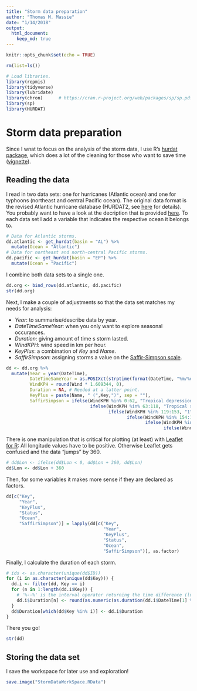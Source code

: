 ```yaml
---
title: "Storm data preparation"
author: "Thomas M. Massie"
date: "1/14/2018"
output: 
  html_document: 
    keep_md: true
---
```



```r
knitr::opts_chunk$set(echo = TRUE)
```


```r
rm(list=ls())
```


```r
# Load libraries.
library(repmis)
library(tidyverse)
library(lubridate)
library(chron)      # https://cran.r-project.org/web/packages/sp/sp.pdf
library(sp)
library(HURDAT)
```


# Storm data preparation

Since I wnat to focus on the analysis of the storm data, I use R's [hurdat package](https://cran.r-project.org/web/packages/HURDAT/index.html), which does a lot of the cleaning for those who want to save time ([vignette](https://cran.r-project.org/web/packages/HURDAT/HURDAT.pdf)). 


## Reading the data

I read in two data sets: one for hurricanes (Atlantic ocean) and one for typhoons (northeast and central Pacific ocean). The original data format is the revised Atlantic hurricane database (HURDAT2, see [here](http://www.aoml.noaa.gov/hrd/hurdat/Data_Storm.html) for details). You probably want to have a look at the decription that is provided [here](http://www.aoml.noaa.gov/hrd/hurdat/newhurdat-format.pdf). 
To each data set I add a variable that indicates the respective ocean it belongs to.
```r
# Data for Atlantic storms.
dd.atlantic <- get_hurdat(basin = "AL") %>%
  mutate(Ocean = "Atlantic")
# Data for northeast and north-central Pacific storms.
dd.pacific <- get_hurdat(basin = "EP") %>%
  mutate(Ocean = "Pacific")
```

I combine both data sets to a single one.
```r
dd.org <- bind_rows(dd.atlantic, dd.pacific)
str(dd.org)
```

Next, I make a couple of adjustments so that the data set matches my needs for analysis:

  - *Year*: to summarise/describe data by year.
  - *DateTimeSameYear*: when you only want to explore seasonal occurances.
  - *Duration*: giving amount of time s storm lasted.
  - *WindKPH*: wind speed in km per hour.
  - *KeyPlus*: a combination of *Key* and *Name*.
  - *SaffirSimpson*: assigning storms a value on the [Saffir-Simpson scale](https://en.wikipedia.org/wiki/Saffir%E2%80%93Simpson_scale).
```r
dd <- dd.org %>%
  mutate(Year = year(DateTime),
         DateTimeSameYear = as.POSIXct(strptime(format(DateTime, "%m/%d %H:%M:%S"), "%m/%d %H:%M:%S")),
         WindKPH = round(Wind * 1.609344, 0),
         Duration = NA, # Needed at a latter point.
         KeyPlus = paste(Name, " (",Key,")", sep = ""),
         SaffirSimpson = ifelse(WindKPH %in% 0:62, "Tropical depression",
                                ifelse(WindKPH %in% 63:118, "Tropical storm",
                                       ifelse(WindKPH %in% 119:153, "1",
                                              ifelse(WindKPH %in% 154:177, "2",
                                                     ifelse(WindKPH %in% 178:208, "3",
                                                            ifelse(WindKPH %in% 209:251, "4", "5")))))))
```

There is one manipulation that is critical for plotting (at least) with [Leaflet for R](https://rstudio.github.io/leaflet/): All longitude values have to be positive. Otherwise Leaflet gets confused and the data "jumps" by 360\degree.
```r
# dd$Lon <- ifelse(dd$Lon < 0, dd$Lon + 360, dd$Lon)
dd$Lon <- dd$Lon + 360
```

Then, for some variables it makes more sense if they are declared as factors.
```r
dd[c("Key", 
     "Year",
     "KeyPlus",
     "Status",
     "Ocean",
     "SaffirSimpson")] = lapply(dd[c("Key", 
                                     "Year",
                                     "KeyPlus",
                                     "Status",
                                     "Ocean",
                                     "SaffirSimpson")], as.factor)
```

Finally, I calculate the duration of each storm.
```r
# ids <- as.character(unique(dd$ID))
for (i in as.character(unique(dd$Key))) {
  dd.i <- filter(dd, Key == i)
  for (n in 1:length(dd.i$Key)) {
    # '%--%' is the interval operator returning the time difference (lubridate).
    dd.i$Duration[n] <- round(as.numeric(as.duration(dd.i$DateTime[1] %--% dd.i$DateTime[n]))/60/60/24, 2)
  }
  dd$Duration[which(dd$Key %in% i)] <- dd.i$Duration
}
```

There you go! 
```r
str(dd)
```


## Storing the data set

I save the workspace for later use and exploration!
```r
save.image("StormDataWorkSpace.RData")
```




